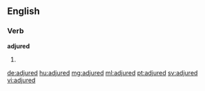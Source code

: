 ==English==

===Verb===
'''adjured'''

# {{en-past of|adjure}}

[[de:adjured]]
[[hu:adjured]]
[[mg:adjured]]
[[ml:adjured]]
[[pt:adjured]]
[[sv:adjured]]
[[vi:adjured]]